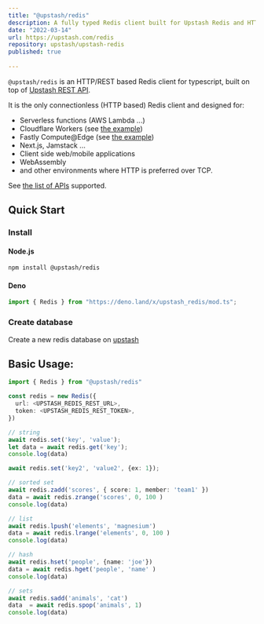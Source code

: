 ```yaml
---
title: "@upstash/redis"
description: A fully typed Redis client built for Upstash Redis and HTTP, perfect for serverless and edge runtimes.
date: "2022-03-14"
url: https://upstash.com/redis
repository: upstash/upstash-redis
published: true
  
---
```



`@upstash/redis` is an HTTP/REST based Redis client for typescript, built on top
of [Upstash REST API](https://docs.upstash.com/features/restapi).

It is the only connectionless (HTTP based) Redis client and designed for:

- Serverless functions (AWS Lambda ...)
- Cloudflare Workers (see
  [the example](https://github.com/upstash/upstash-redis/tree/main/examples/cloudflare-workers))
- Fastly Compute@Edge (see
  [the example](https://github.com/upstash/upstash-redis/tree/main/examples/fastly))
- Next.js, Jamstack ...
- Client side web/mobile applications
- WebAssembly
- and other environments where HTTP is preferred over TCP.

See
[the list of APIs](https://docs.upstash.com/features/restapi#rest---redis-api-compatibility)
supported.

## Quick Start

### Install

#### Node.js

```bash
npm install @upstash/redis
```

#### Deno

```ts
import { Redis } from "https://deno.land/x/upstash_redis/mod.ts";
```

### Create database

Create a new redis database on [upstash](https://console.upstash.com/)

## Basic Usage:

```ts
import { Redis } from "@upstash/redis"

const redis = new Redis({
  url: <UPSTASH_REDIS_REST_URL>,
  token: <UPSTASH_REDIS_REST_TOKEN>,
})

// string
await redis.set('key', 'value');
let data = await redis.get('key');
console.log(data)

await redis.set('key2', 'value2', {ex: 1});

// sorted set
await redis.zadd('scores', { score: 1, member: 'team1' })
data = await redis.zrange('scores', 0, 100 )
console.log(data)

// list
await redis.lpush('elements', 'magnesium')
data = await redis.lrange('elements', 0, 100 )
console.log(data)

// hash
await redis.hset('people', {name: 'joe'})
data = await redis.hget('people', 'name' )
console.log(data)

// sets
await redis.sadd('animals', 'cat')
data  = await redis.spop('animals', 1)
console.log(data)
```
